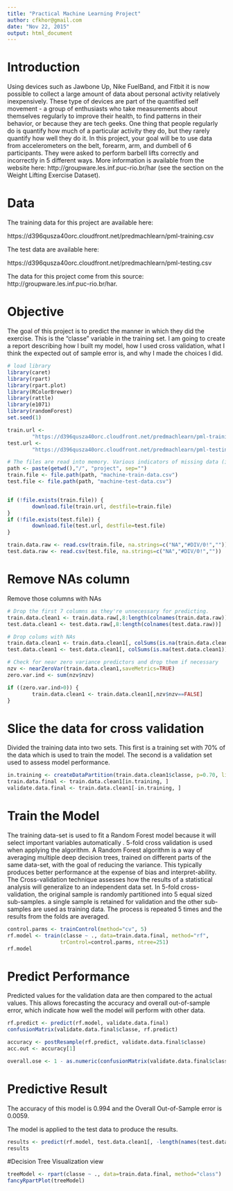 ```yaml
---
title: "Practical Machine Learning Project"
author: cfkhor@gmail.com
date: "Nov 22, 2015"
output: html_document
---
```


Introduction
============
Using devices such as Jawbone Up, Nike FuelBand, and Fitbit it is now possible to collect a large amount of data about personal activity relatively inexpensively. These type of devices are part of the quantified self movement - a group of enthusiasts who take measurements about themselves regularly to improve their health, to find patterns in their behavior, or because they are tech geeks. One thing that people regularly do is quantify how much of a particular activity they do, but they rarely quantify how well they do it. In this project, your goal will be to use data from accelerometers on the belt, forearm, arm, and dumbell of 6 participants. They were asked to perform barbell lifts correctly and incorrectly in 5 different ways. More information is available from the website here: http://groupware.les.inf.puc-rio.br/har (see the section on the Weight Lifting Exercise Dataset).

Data
====
The training data for this project are available here: 

https://d396qusza40orc.cloudfront.net/predmachlearn/pml-training.csv

The test data are available here: 

https://d396qusza40orc.cloudfront.net/predmachlearn/pml-testing.csv

The data for this project come from this source: http://groupware.les.inf.puc-rio.br/har. 


Objective
=========
The goal of this project is to predict the manner in which they did the exercise. This is the "classe" variable in the training set. I am going to create a report describing how I built my model, how I used cross validation, what I think the expected out of sample error is, and why I made the choices I did.

```r
# load library
library(caret)
library(rpart)
library(rpart.plot)
library(RColorBrewer)
library(rattle)
library(e1071)
library(randomForest)
set.seed(1)

train.url <-
        "https://d396qusza40orc.cloudfront.net/predmachlearn/pml-training.csv"
test.url <- 
        "https://d396qusza40orc.cloudfront.net/predmachlearn/pml-testing.csv"

# The files are read into memory. Various indicators of missing data (i.e., "NA", "#DIV/0!" and "") are all set to NA so they can be processed.
path <- paste(getwd(),"/", "project", sep="")
train.file <- file.path(path, "machine-train-data.csv")
test.file <- file.path(path, "machine-test-data.csv")


if (!file.exists(train.file)) {
        download.file(train.url, destfile=train.file)
}
if (!file.exists(test.file)) {
        download.file(test.url, destfile=test.file)
}

train.data.raw <- read.csv(train.file, na.strings=c("NA","#DIV/0!",""))
test.data.raw <- read.csv(test.file, na.strings=c("NA","#DIV/0!",""))

```

Remove NAs column
=================
Remove those columns with NAs

```r
# Drop the first 7 columns as they're unnecessary for predicting.
train.data.clean1 <- train.data.raw[,8:length(colnames(train.data.raw))]
test.data.clean1 <- test.data.raw[,8:length(colnames(test.data.raw))]

# Drop colums with NAs
train.data.clean1 <- train.data.clean1[, colSums(is.na(train.data.clean1)) == 0] 
test.data.clean1 <- test.data.clean1[, colSums(is.na(test.data.clean1)) == 0] 

# Check for near zero variance predictors and drop them if necessary
nzv <- nearZeroVar(train.data.clean1,saveMetrics=TRUE)
zero.var.ind <- sum(nzv$nzv)

if ((zero.var.ind>0)) {
        train.data.clean1 <- train.data.clean1[,nzv$nzv==FALSE]
}

```


Slice the data for cross validation
===================================

Divided the training data into two sets. This first is a training set with 70% of the data which is used to train the model. The second is a validation set used to assess model performance.

```r
in.training <- createDataPartition(train.data.clean1$classe, p=0.70, list=F)
train.data.final <- train.data.clean1[in.training, ]
validate.data.final <- train.data.clean1[-in.training, ]

```

Train the Model
===============
The training data-set is used to fit a Random Forest model because it will select important variables automatically . 5-fold cross validation is used when applying the algorithm. A Random Forest algorithm is a way of averaging multiple deep decision trees, trained on different parts of the same data-set, with the goal of reducing the variance. This typically produces better performance at the expense of bias and interpret-ability. The Cross-validation technique assesses how the results of a statistical analysis will generalize to an independent data set. In 5-fold cross-validation, the original sample is randomly partitioned into 5 equal sized sub-samples. a single sample is retained for validation and the other sub-samples are used as training data. The process is repeated 5 times and the results from the folds are averaged.

```r
control.parms <- trainControl(method="cv", 5)
rf.model <- train(classe ~ ., data=train.data.final, method="rf",
                 trControl=control.parms, ntree=251)
rf.model

```

Predict Performance
===================
Predicted values for the validation data are then compared to the actual values. This allows forecasting the accuracy and overall out-of-sample error, which indicate how well the model will perform with other data.

```r
rf.predict <- predict(rf.model, validate.data.final)
confusionMatrix(validate.data.final$classe, rf.predict)

accuracy <- postResample(rf.predict, validate.data.final$classe)
acc.out <- accuracy[1]

overall.ose <- 1 - as.numeric(confusionMatrix(validate.data.final$classe, rf.predict)$overall[1])

```

Predictive Result
=================
The accuracy of this model is 0.994 and the Overall Out-of-Sample error is 0.0059.

The model is applied to the test data to produce the results.

```r
results <- predict(rf.model, test.data.clean1[, -length(names(test.data.clean1))])
results

```

#Decision Tree Visualization view

```r
treeModel <- rpart(classe ~ ., data=train.data.final, method="class")
fancyRpartPlot(treeModel)
```

